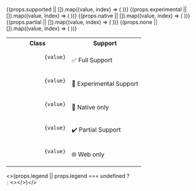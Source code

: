 
<table>
  <tbody style={{ display: "table", width: "100%" }}>
    <tr>
      <th style={{ width: "40%", whiteSpace: "nowrap" }}>Class</th>
      <th>Support</th>
    </tr>
    {(props.supported || []).map((value, index) => (
      <tr key={`supported-${index}`}>
        <td>
          <pre>
            <code>{value}</code>
          </pre>
        </td>
        <td>✅ Full Support</td>
      </tr>
    ))}
    {(props.experimental || []).map((value, index) => (
      <tr key={`supported-${index}`}>
        <td>
          <pre>
            <code>{value}</code>
          </pre>
        </td>
        <td>🧪 Experimental Support</td>
      </tr>
    ))}
    {(props.native || []).map((value, index) => (
      <tr key={`supported-${index}`}>
        <td>
          <pre>
            <code>{value}</code>
          </pre>
        </td>
        <td>📱 Native only</td>
      </tr>
    ))}
    {(props.partial || []).map((value, index) => (
      <tr key={`partial-${index}`}>
        <td>
          <pre>
            <code>{value}</code>
          </pre>
        </td>
        <td>✔️ Partial Support</td>
      </tr>
    ))}
    {(props.none || []).map((value, index) => (
      <tr key={`partial-${index}`}>
        <td>
          <pre>
            <code>{value}</code>
          </pre>
        </td>
        <td>🌐 Web only</td>
      </tr>
    ))}
  </tbody>
</table>

<>{props.legend || props.legend === undefined ? <Legend /> : <></>}</>
